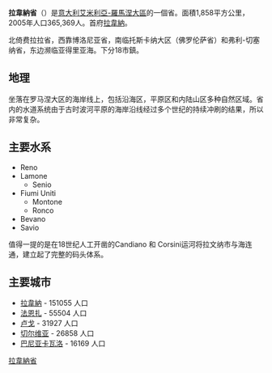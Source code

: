 {{Infobox_ProvinceIT |
  fullname              = |
  name                  = Ravenna|
  region                = [[艾米利亚-罗马涅大区|艾米利亚-罗马涅大区]] |
  capital               = 拉韋納 |
  commune               = 18 |
  area                  = 1,858 |
  population_as_of      = 2005年 |
  population            = 365,369 |
  populationdensity     = 197 |
  vehicle               = RA |
  postal_code           = 48010-48015, 48017, 48018, 48020, 48022, 48024-48027, 48100 |
  telephone_prefix      = 0544, 0545, 0546 |
  ISTAT                 = 039 |
  president             = Francesco Giangrandi |
  map                   = [[File:Ravenna_posizione.png|150px]]|
  coatofarms            = |
}}
'''拉韋納省'''（{{lang-it|Provincia di Ravenna}}）是[[意大利|意大利]][[艾米利亞-羅馬涅大區|艾米利亞-羅馬涅大區]]的一個省。面積1,858平方公里，2005年人口365,369人。首府[[拉韋納|拉韋納]]。

北倚费拉拉省，西靠博洛尼亚省，南临托斯卡纳大区（佛罗伦萨省）和弗利-切塞纳省，东边濒临亚得里亚海。下分18市鎮。

== 地理 ==
坐落在罗马涅大区的海岸线上，包括沿海区，平原区和内陆山区多种自然区域。省内的水道系统由于古时波河平原的海岸沿线经过多个世纪的持续冲刷的结果，所以非常复杂。

== 主要水系 ==
* Reno 
* Lamone
** Senio
* Fiumi Uniti
** Montone
** Ronco
* Bevano
* Savio

值得一提的是在18世纪人工开凿的Candiano 和 Corsini运河将拉文纳市与海连通，建立起了完整的码头体系。

== 主要城市 ==
* [[拉文納|拉韋納]] - 151055 人口
* [[法恩扎|法恩扎]] - 55504 人口
* [[卢戈_(意大利)|卢戈]] - 31927 人口
* [[切尔维亚|切尔维亚]] - 26858 人口
* [[巴尼亚卡瓦洛|巴尼亚卡瓦洛]] - 16169 人口

{{Emilia-Romagna}}
{{拉韋納省市鎮}}

{{Authority control}}
[[Category:拉韋納省|]]
